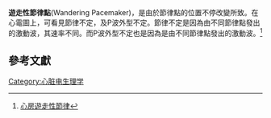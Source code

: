 {{medical}}

'''遊走性節律點'''(Wandering Pacemaker)，是由於節律點的位置不停改變所致。在心電圖上，可看見節律不定，及P波外型不定。節律不定是因為由不同節律點發出的激動波，其速率不同。而P波外型不定也是因為是由不同節律點發出的激動波。<ref>[http://cht.a-hospital.com/w/%E5%BF%83%E6%88%BF%E6%B8%B8%E8%B5%B0%E6%80%A7%E8%8A%82%E5%BE%8B 心房遊走性節律]</ref>

==參考文獻==
{{reflist}}

[[Category:心脏电生理学|Category:心脏电生理学]]